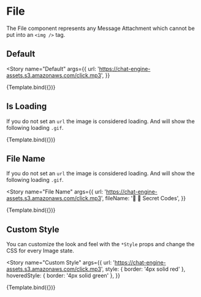 
<Meta title="Components/File" component={File} />


# File

The File component represents any Message Attachment which cannot be put into an `<img />` tag.

## Default

<Story
  name="Default"
  args={{
    url: 'https://chat-engine-assets.s3.amazonaws.com/click.mp3',
  }}
>
  {Template.bind({})}
</Story>

<ArgsTable story="Default" />

## Is Loading

If you do not set an `url` the image is considered loading. And will show the following loading `.gif`.

<Story name="Is Loading" args={{}}>
  {Template.bind({})}
</Story>

## File Name

If you do not set an `url` the image is considered loading. And will show the following loading `.gif`.

<Story
  name="File Name"
  args={{
    url: 'https://chat-engine-assets.s3.amazonaws.com/click.mp3',
    fileName: '🚨 🚨 Secret Codes',
  }}
>
  {Template.bind({})}
</Story>

## Custom Style

You can customize the look and feel with the `*Style` props and change the CSS for every Image state.

<Story
  name="Custom Style"
  args={{
    url: 'https://chat-engine-assets.s3.amazonaws.com/click.mp3',
    style: { border: '4px solid red' },
    hoveredStyle: { border: '4px solid green' },
  }}
>
  {Template.bind({})}
</Story>
